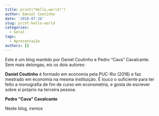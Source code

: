 ```yaml
---
title: print("Hello,world!")
author: Daniel Coutinho
date: '2018-07-18'
slug: print-hello-world
categories:
  - Geral
tags:
  - Apresentação
authors: []
---
```


Este é um blog mantido por Daniel Coutinho e Pedro "Cava" Cavalcante. Sem mais delongas, eis os dois autores:

**Daniel Coutinho** é formado em economia pela PUC-Rio (2018) e faz mestrado em economia na mesma instituição. É louco o suficiente para ter feito a monografia de fim de curso em econometria, e gosta de escrever sobre si próprio na terceira pessoa.

**Pedro "Cava" Cavalcante**

Neste blog, iremos